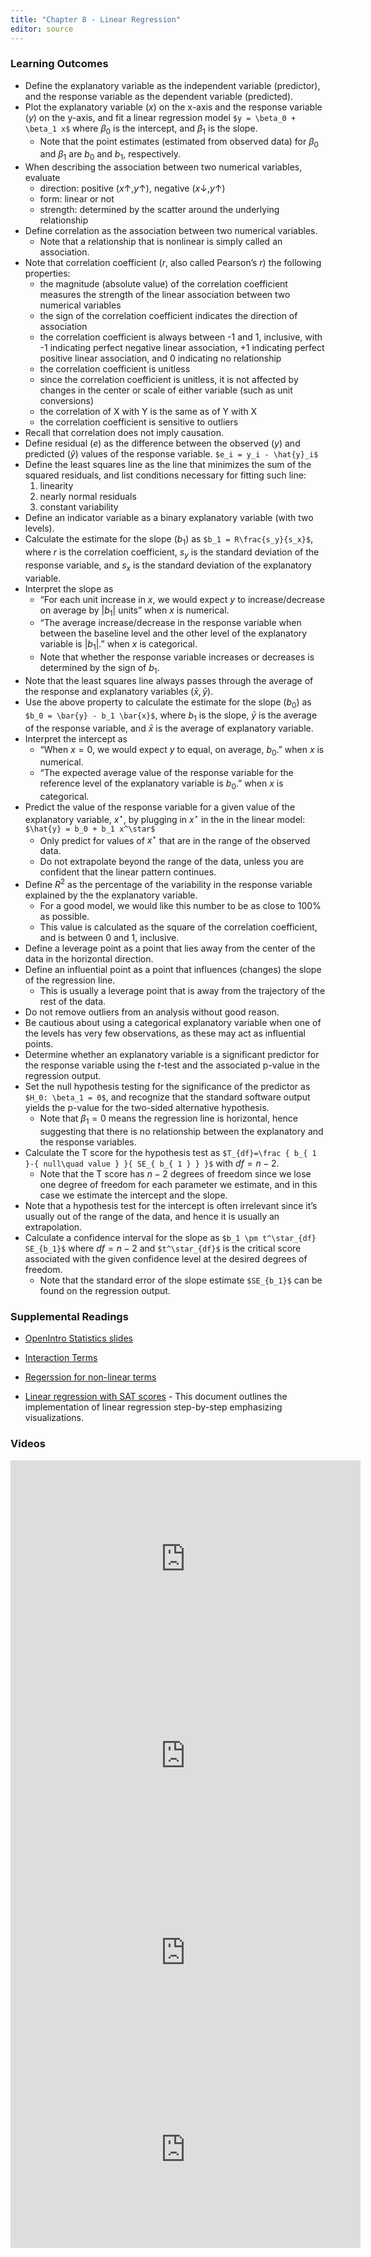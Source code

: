 ```yaml
---
title: "Chapter 8 - Linear Regression"
editor: source
---
```


<!-- 
See issue with underscores in MathJax equations here: https://gohugo.io/content-management/formats/#issues-with-markdown
The solution, put backticks (`) around the LaTeX equation
-->

<script type="text/x-mathjax-config">
MathJax.Hub.Config({
  tex2jax: {
    inlineMath: [['$','$'], ['\\(','\\)']],
    displayMath: [['$$','$$'], ['\[','\]']],
    processEscapes: true,
    processEnvironments: true,
    skipTags: ['script', 'noscript', 'style', 'textarea', 'pre'],
    TeX: { equationNumbers: { autoNumber: "AMS" },
         extensions: ["AMSmath.js", "AMSsymbols.js"] }
  }
});
</script>

<script type="text/javascript" async src="https://cdnjs.cloudflare.com/ajax/libs/mathjax/2.7.1/MathJax.js?config=TeX-MML-AM_CHTML">
</script>


### Learning Outcomes

* Define the explanatory variable as the independent variable (predictor), and the response variable as the dependent variable (predicted).
* Plot the explanatory variable ($x$) on the x-axis and the response variable ($y$) on the y-axis, and fit a linear regression model
`$y = \beta_0 + \beta_1 x$`
where $\beta_0$ is the intercept, and $\beta_1$ is the slope.
    * Note that the point estimates (estimated from observed data) for $\beta_0$ and $\beta_1$ are $b_0$ and $b_1$, respectively.
* When describing the association between two numerical variables, evaluate
    * direction: positive ($x \uparrow, y \uparrow$), negative ($x \downarrow, y \uparrow$)
    * form: linear or not
    * strength: determined by the scatter around the underlying relationship
* Define correlation as the \emph{linear} association between two numerical variables.
    * Note that a relationship that is nonlinear is simply called an association.
* Note that correlation coefficient ($r$, also called Pearson's $r$) the following properties:
    * the magnitude (absolute value) of the correlation coefficient measures the strength of the linear association between two numerical variables
    * the sign of the correlation coefficient indicates the direction of association
    * the correlation coefficient is always between -1 and 1, inclusive, with -1 indicating perfect negative linear association, +1 indicating perfect positive linear association, and 0 indicating no \emph{linear} relationship
    * the correlation coefficient is unitless
    * since the correlation coefficient is unitless, it is not affected by changes in the center or scale of either variable (such as unit conversions)
    * the correlation of X with Y is the same as of Y with X 
    * the correlation coefficient is sensitive to outliers
* Recall that correlation does not imply causation.
* Define residual ($e$) as the difference between the observed ($y$) and predicted ($\hat{y}$) values of the response variable.
`$e_i = y_i - \hat{y}_i$`
* Define the least squares line as the line that minimizes the sum of the squared residuals, and list conditions necessary for fitting such line:
	1. linearity
	2. nearly normal residuals
	3. constant variability
* Define an indicator variable as a binary explanatory variable (with two levels).
* Calculate the estimate for the slope ($b_1$) as 
`$b_1 = R\frac{s_y}{s_x}$`,
where $r$ is the correlation coefficient, $s_y$ is the standard deviation of the response variable, and $s_x$ is the standard deviation of the explanatory variable.
* Interpret the slope as 
    * "For each unit increase in $x$, we would expect $y$ to increase/decrease on average by $|b_1|$ units" when $x$ is numerical.
    * "The average increase/decrease in the response variable when between the baseline level and the other level of the explanatory variable is $|b_1|$." when $x$ is categorical.
    * Note that whether the response variable increases or decreases is determined by the sign of $b_1$.
* Note that the least squares line always passes through the average of the response and explanatory variables ($\bar{x},\bar{y}$).
* Use the above property to calculate the estimate for the slope ($b_0$) as 
`$b_0 = \bar{y} - b_1 \bar{x}$`,
where $b_1$ is the slope, $\bar{y}$ is the average of the response variable, and $\bar{x}$ is the average of explanatory variable.
* Interpret the intercept as
    * "When $x = 0$, we would expect $y$ to equal, on average, $b_0$." when $x$ is numerical.
    * "The expected average value of the response variable for the reference level of the explanatory variable is $b_0$." when $x$ is categorical.
* Predict the value of the response variable for a given value of the explanatory variable, $x^\star$, by plugging in $x^\star$ in the in the linear model:
`$\hat{y} = b_0 + b_1 x^\star$`
    * Only predict for values of $x^\star$ that are in the range of the observed data.
    * Do not extrapolate beyond the range of the data, unless you are confident that the linear pattern continues.
* Define $R^2$ as the percentage of the variability in the response variable explained by the the explanatory variable.
    * For a good model, we would like this number to be as close to 100\% as possible.
    * This value is calculated as the square of the correlation coefficient, and is between 0 and 1, inclusive.
* Define a leverage point as a point that lies away from the center of the data in the horizontal direction.
* Define an influential point as a point that influences (changes) the slope of the regression line.
    * This is usually a leverage point that is away from the trajectory of the rest of the data.
* Do not remove outliers from an analysis without good reason.
* Be cautious about using a categorical explanatory variable when one of the levels has very few observations, as these may act as influential points.
* Determine whether an explanatory variable is a significant predictor for the response variable using the $t$-test and the associated p-value in the regression output.
* Set the null hypothesis testing for the significance of the predictor as `$H_0: \beta_1 = 0$`, and recognize that the standard software output yields the p-value for the two-sided alternative hypothesis.
    * Note that $\beta_1 = 0$ means the regression line is horizontal, hence suggesting that there is no relationship between the explanatory and the response variables.
* Calculate the T score for the hypothesis test as
`$T_{df}=\frac { b_{ 1 }-{ null\quad value } }{ SE_{ b_{ 1 } } }$`
with $df = n - 2$.
    * Note that the T score has $n - 2$ degrees of freedom since we lose one degree of freedom for each parameter we estimate, and in this case we estimate the intercept and the slope.
* Note that a hypothesis test for the intercept is often irrelevant since it's usually out of the range of the data, and hence it is usually an extrapolation.
* Calculate a confidence interval for the slope as
`$b_1 \pm t^\star_{df} SE_{b_1}$`
where $df = n - 2$ and `$t^\star_{df}$` is the critical score associated with the given confidence level at the desired degrees of freedom.
    * Note that the standard error of the slope estimate `$SE_{b_1}$` can be found on the regression output.


### Supplemental Readings

* [OpenIntro Statistics slides](https://github.com/jbryer/DATA606Fall2020/blob/master/Slides/OpenIntro/chp8.pdf)

* [Interaction Terms](https://www.openintro.org/download.php?file=stat_extra_interaction_effects&referrer=/stat/textbook.php)

* [Regerssion for non-linear terms](https://www.openintro.org/download.php?file=stat_extra_nonlinear_relationships&referrer=/stat/textbook.php)

* [Linear regression with SAT scores](https://htmlpreview.github.io/?https://github.com/jbryer/DATA606Fall2019/blob/master/Pages/Linear_Regression_SAT.html) - This document outlines the implementation of linear regression step-by-step emphasizing visualizations.


### Videos

<iframe width="560" height="315" src="https://www.youtube.com/embed/mPvtZhdPBhQ" frameborder="0" allow="accelerometer; autoplay; encrypted-media; gyroscope; picture-in-picture" allowfullscreen></iframe>

<iframe width="560" height="315" src="https://www.youtube.com/embed/z8DmwG2G4Qc" frameborder="0" allow="accelerometer; autoplay; encrypted-media; gyroscope; picture-in-picture" allowfullscreen></iframe>

<iframe width="560" height="315" src="https://www.youtube.com/embed/jZEKAlo1E54" frameborder="0" allow="accelerometer; autoplay; encrypted-media; gyroscope; picture-in-picture" allowfullscreen></iframe>

<iframe width="560" height="315" src="https://www.youtube.com/embed/depiT-hTaGA" frameborder="0" allow="accelerometer; autoplay; encrypted-media; gyroscope; picture-in-picture" allowfullscreen></iframe>


